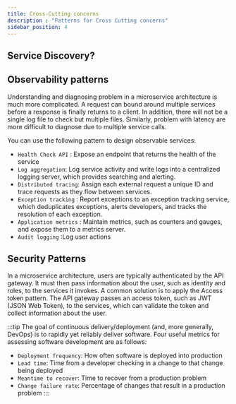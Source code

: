 ```yaml
---
title: Cross-Cutting concerns
description : "Patterns for Cross Cutting concerns"
sidebar_position: 4
---
```


## Service Discovery?


## Observability patterns
Understanding and diagnosing problem in a microservice architecture is much more complicated.
A request can bound around multiple services before a response is finally returns to a client.
In addition, there will not be a single log file to check but multiple files.
Similarly, problem with latency are more difficult to diagnose due to multiple service calls.

You can use the following pattern to design observable services:
- `Health Check API` : Expose an endpoint that returns the health of the service
- `Log aggregation`: Log service activity and write logs into a centralized logging
server, which provides searching and alerting.
- `Distributed tracing`: Assign each external request a unique ID and trace requests
as they flow between services.
- `Exception tracking` : Report exceptions to an exception tracking service, which
deduplicates exceptions, alerts developers, and tracks the resolution of each
exception.
- `Application metrics` : Maintain metrics, such as counters and gauges, and expose
them to a metrics server.
- `Audit logging` :Log user actions

## Security Patterns
In a microservice architecture, users are typically authenticated by the API gateway.
It must then pass information about the user, such as identity and roles, to the services it invokes.
A common solution is to apply the Access token pattern.
The API gateway passes an access token, such as JWT (JSON Web Token), to the services,
which can validate the token and collect information about the user.

:::tip
The goal of continuous delivery/deployment (and, more generally, DevOps) is to rapidly yet reliably deliver software.
Four useful metrics for assessing software development are as follows:
  - `Deployment frequency`: How often software is deployed into production
  - `Lead time`: Time from a developer checking in a change to that change being deployed
  - `Meantime to recover`: Time to recover from a production problem
  - `Change failure rate`: Percentage of changes that result in a production problem
:::